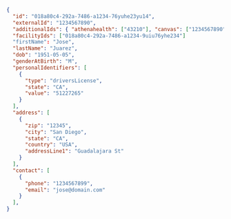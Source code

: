 ```json
{
  "id": "018a80c4-292a-7486-a1234-76yuhe23yu14",
  "externalId": "1234567890",
  "additionalIds": { "athenahealth": ["43210"], "canvas": ["1234567890"], "elation": ["0987654321"] },
  "facilityIds": ["018a80c4-292a-7486-a1234-9uiu76yhe234"]
  "firstName": "Jose",
  "lastName": "Juarez",
  "dob": "1951-05-05",
  "genderAtBirth": "M",
  "personalIdentifiers": [
    {
      "type": "driversLicense",
      "state": "CA",
      "value": "51227265"
    }
  ],
  "address": [
    {
      "zip": "12345",
      "city": "San Diego",
      "state": "CA",
      "country": "USA",
      "addressLine1": "Guadalajara St"
    }
  ],
  "contact": [
    {
      "phone": "1234567899",
      "email": "jose@domain.com"
    }
  ],
}
```
